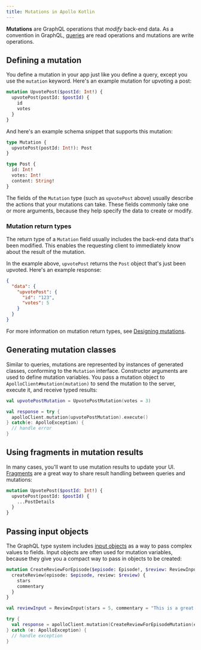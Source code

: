 ```yaml
---
title: Mutations in Apollo Kotlin
---
```


**Mutations** are GraphQL operations that _modify_ back-end data. As a convention in GraphQL, [queries](./queries/) are read operations and mutations are write operations.

## Defining a mutation

You define a mutation in your app just like you define a query, except you use the `mutation` keyword. Here's an example mutation for upvoting a post:

```graphql title="UpvotePost.graphql"
mutation UpvotePost($postId: Int!) {
  upvotePost(postId: $postId) {
    id
    votes
  }
}
```

And here's an example schema snippet that supports this mutation:

```graphql title="schema.graphql"
type Mutation {
  upvotePost(postId: Int!): Post
}

type Post {
  id: Int!
  votes: Int!
  content: String!
}
```

The fields of the `Mutation` type (such as `upvotePost` above) usually describe the actions that your mutations can take. These fields commonly take one or more arguments, because they help specify the data to create or modify.

### Mutation return types

The return type of a `Mutation` field usually includes the back-end data that's been modified. This enables the requesting client to immediately know about the result of the mutation.

In the example above, `upvotePost` returns the `Post` object that's just been upvoted. Here's an example response:

```json
{
  "data": {
    "upvotePost": {
      "id": "123",
      "votes": 5
    }
  }
}
```

For more information on mutation return types, see [Designing mutations](https://www.apollographql.com/docs/apollo-server/schema/schema/#designing-mutations).


## Generating mutation classes

Similar to queries, mutations are represented by instances of generated classes, conforming to the `Mutation` interface.
Constructor arguments are used to define mutation variables. You pass a mutation object
to `ApolloClient#mutation(mutation)` to send the mutation to the server, execute it, and receive typed results:


```kotlin
val upvotePostMutation = UpvotePostMutation(votes = 3)

val response = try {
  apolloClient.mutation(upvotePostMutation).execute()
} catch(e: ApolloException) {
  // handle error
}
```

## Using fragments in mutation results

In many cases, you'll want to use mutation results to update your UI. [Fragments](./fragments/#named-fragments) are a great way to share result handling between queries and mutations:

```graphql
mutation UpvotePost($postId: Int!) {
  upvotePost(postId: $postId) {
    ...PostDetails
  }
}
```

## Passing input objects

The GraphQL type system includes [input objects](http://graphql.org/learn/schema/#input-types) as a way to pass complex values to fields. Input objects are often used for mutation variables, because they give you a compact way to pass in objects to be created:

```graphql
mutation CreateReviewForEpisode($episode: Episode!, $review: ReviewInput!) {
  createReview(episode: $episode, review: $review) {
    stars
    commentary
  }
}
```

```kotlin
val reviewInput = ReviewInput(stars = 5, commentary = "This is a great movie!")

try {
  val response = apolloClient.mutation(CreateReviewForEpisodeMutation(episode = Episode.NEWHOPE, review = reviewInput)).execute()
} catch (e: ApolloException) {
  // handle exception
}
```
